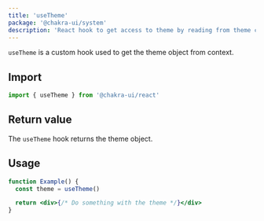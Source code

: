 ```yaml
---
title: 'useTheme'
package: '@chakra-ui/system'
description: 'React hook to get access to theme by reading from theme context'
---
```


`useTheme` is a custom hook used to get the theme object from context.

## Import

```js
import { useTheme } from '@chakra-ui/react'
```

## Return value

The `useTheme` hook returns the theme object.

## Usage

```jsx live=false
function Example() {
  const theme = useTheme()

  return <div>{/* Do something with the theme */}</div>
}
```
